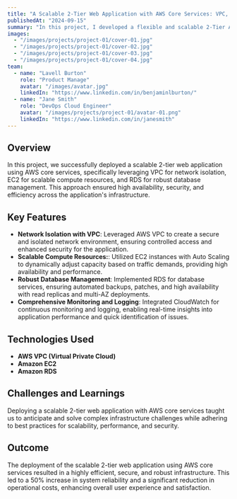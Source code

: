 ```yaml
---
title: "A Scalable 2-Tier Web Application with AWS Core Services: VPC, EC2, and RDS"
publishedAt: "2024-09-15"
summary: "In this project, I developed a flexible and scalable 2-Tier Architecture Infrastructure on Amazon AWS reliable and secure all while security focused."
images:
  - "/images/projects/project-01/cover-01.jpg"
  - "/images/projects/project-01/cover-02.jpg"
  - "/images/projects/project-01/cover-03.jpg"
  - "/images/projects/project-01/cover-04.jpg"
team:
  - name: "Lavell Burton"
    role: "Product Manage"
    avatar: "/images/avatar.jpg"
    linkedIn: "https://www.linkedin.com/in/benjaminlburton/"
  - name: "Jane Smith"
    role: "DevOps Cloud Engineer"
    avatar: "/images/projects/project-01/avatar-01.png"
    linkedIn: "https://www.linkedin.com/in/janesmith"
---
```


## Overview

In this project, we successfully deployed a scalable 2-tier web application using AWS core services, specifically leveraging VPC for network isolation, EC2 for scalable compute resources, and RDS for robust database management. This approach ensured high availability, security, and efficiency across the application's infrastructure.

## Key Features

- **Network Isolation with VPC**: Leveraged AWS VPC to create a secure and isolated network environment, ensuring controlled access and enhanced security for the application.
- **Scalable Compute Resources:**: Utilized EC2 instances with Auto Scaling to dynamically adjust capacity based on traffic demands, providing high availability and performance.
- **Robust Database Management**: Implemented RDS for database services, ensuring automated backups, patches, and high availability with read replicas and multi-AZ deployments.
- **Comprehensive Monitoring and Logging**: Integrated CloudWatch for continuous monitoring and logging, enabling real-time insights into application performance and quick identification of issues.

## Technologies Used

- **AWS VPC (Virtual Private Cloud)**
- **Amazon EC2**
- **Amazon RDS**

## Challenges and Learnings

Deploying a scalable 2-tier web application with AWS core services taught us to anticipate and solve complex infrastructure challenges while adhering to best practices for scalability, performance, and security.

## Outcome

The deployment of the scalable 2-tier web application using AWS core services resulted in a highly efficient, secure, and robust infrastructure. This led to a 50% increase in system reliability and a significant reduction in operational costs, enhancing overall user experience and satisfaction.